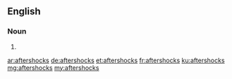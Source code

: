 ==English==

===Noun===
{{head|en|plural}}

# {{plural of|aftershock|lang=en|nocat=1}}

[[ar:aftershocks]]
[[de:aftershocks]]
[[et:aftershocks]]
[[fr:aftershocks]]
[[ku:aftershocks]]
[[mg:aftershocks]]
[[my:aftershocks]]